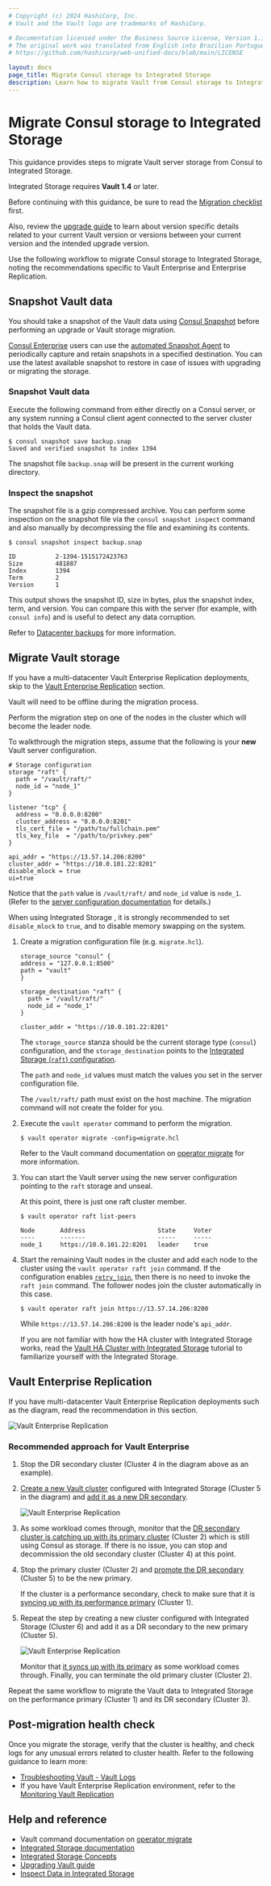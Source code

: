 ```yaml
---
# Copyright (c) 2024 HashiCorp, Inc.
# Vault and the Vault logo are trademarks of HashiCorp.

# Documentation licensed under the Business Source License, Version 1.1.
# The original work was translated from English into Brazilian Portuguese.
# https://github.com/hashicorp/web-unified-docs/blob/main/LICENSE

layout: docs
page_title: Migrate Consul storage to Integrated Storage
description: Learn how to migrate Vault from Consul storage to Integrated Storage.
---
```


# Migrate Consul storage to Integrated Storage

This guidance provides steps to migrate Vault server storage from Consul to
Integrated Storage.

<Note>

Integrated Storage requires **Vault 1.4** or later.

</Note>

<Tip>

Before continuing with this guidance, be sure to read the [Migration checklist](/vault/docs/concepts/integrated-storage/migration-checklist)
first.

Also, review the [upgrade guide](/vault/docs/upgrading) to learn about version specific
details related to your current Vault version or versions between your current
version and the intended upgrade version.

</Tip>

Use the following workflow to migrate Consul storage to Integrated Storage,
noting the recommendations specific to Vault Enterprise and Enterprise Replication.

## Snapshot Vault data

You should take a snapshot of the Vault data using [Consul
Snapshot](/consul/commands/snapshot) before performing an upgrade or Vault
storage migration.

[Consul Enterprise](/consul/docs/enterprise) users can use the
[automated Snapshot Agent](/consul/commands/snapshot/agent) to
periodically capture and retain snapshots in a specified destination.
You can use the latest available snapshot to restore in case of issues
with upgrading or migrating the storage.

### Snapshot Vault data

Execute the following command from either directly on a Consul server, or
any system running a Consul client agent connected to the server cluster that
holds the Vault data.

```shell-session
$ consul snapshot save backup.snap
Saved and verified snapshot to index 1394
```

The snapshot file `backup.snap` will be present in the current working
directory.

### Inspect the snapshot

The snapshot file is a gzip compressed archive. You can perform some
inspection on the snapshot file via the `consul snapshot inspect`
command and also manually by decompressing the file and examining its contents.

```shell-session
$ consul snapshot inspect backup.snap

ID           2-1394-1515172423763
Size         481887
Index        1394
Term         2
Version      1
```

This output shows the snapshot ID, size in bytes, plus the snapshot index, term,
and version. You can compare this with the server (for example, with
`consul info`) and is useful to detect any data corruption.

<Note>

 Refer to [Datacenter backups](/consul/tutorials/production-deploy/backup-and-restore) for more information.

</Note>

## Migrate Vault storage

If you have a multi-datacenter Vault Enterprise Replication deployments, skip to
the [Vault Enterprise Replication](#vault-enterprise-replications) section.

<Note>

 Vault will need to be offline during the migration process.

</Note>

Perform the migration step on one of the nodes in the cluster which will become
the leader node.

To walkthrough the migration steps, assume that the following is your **new**
Vault server configuration.

```hcl
# Storage configuration
storage "raft" {
  path = "/vault/raft/"
  node_id = "node_1"
}

listener "tcp" {
  address = "0.0.0.0:8200"
  cluster_address = "0.0.0.0:8201"
  tls_cert_file = "/path/to/fullchain.pem"
  tls_key_file  = "/path/to/privkey.pem"
}

api_addr = "https://13.57.14.206:8200"
cluster_addr = "https://10.0.101.22:8201"
disable_mlock = true
ui=true
```

Notice that the `path` value is `/vault/raft/` and `node_id` value is
`node_1`. (Refer to the [server configuration documentation](/vault/docs/configuration/storage/raft)
for details.)

<Note>

 When using Integrated Storage , it is strongly recommended to
set `disable_mlock` to `true`, and to disable memory swapping on the system.

</Note>

1. Create a migration configuration file (e.g. `migrate.hcl`).

   ```hcl
   storage_source "consul" {
   address = "127.0.0.1:8500"
   path	= "vault"
   }

   storage_destination "raft" {
     path = "/vault/raft/"
     node_id = "node_1"
   }

   cluster_addr = "https://10.0.101.22:8201"
   ```

   The `storage_source` stanza should be the current storage type (`consul`)
   configuration, and the `storage_destination` points to the [Integrated Storage
   (`raft`)
   configuration](/vault/docs/configuration/storage/raft).

   The `path` and `node_id` values must match the values you set in the server
   configuration file.

   <Note>

   The `/vault/raft/` path must exist on the host machine. The
      migration command will not create the folder for you.

   </Note>

1. Execute the `vault operator` command to perform the migration.

   ```shell-session
   $ vault operator migrate -config=migrate.hcl
   ```

   Refer to the Vault command documentation on [operator
   migrate](/vault/docs/commands/operator/migrate#migrating-to-integrated-raft-storage)
   for more information.

1. You can start the Vault server using the new server configuration pointing to
   the `raft` storage and unseal.

   At this point, there is just one raft cluster member.

   ```shell-session
   $ vault operator raft list-peers

   Node       Address                    State     Voter
   ----       -------                    -----     -----
   node_1     https://10.0.101.22:8201   leader    true
   ```

1. Start the remaining Vault nodes in the cluster and add each node to the
   cluster using the `vault operator raft join` command. If the configuration
   enables [`retry_join`](/vault/docs/configuration/storage/raft#retry_join-stanza),
   then there is no need to invoke the `raft join` command. The follower
   nodes join the cluster automatically in this case.

   ```shell-session
   $ vault operator raft join https://13.57.14.206:8200
   ```

   While `https://13.57.14.206:8200` is the leader node's `api_addr`.

   If you are not familiar with how the HA cluster with Integrated Storage works,
   read the [Vault HA Cluster with Integrated
   Storage](/vault/tutorials/raft/raft-storage) tutorial to familiarize yourself with
   the Integrated Storage.

## Vault Enterprise Replication

If you have multi-datacenter Vault Enterprise Replication deployments such as
the diagram, read the recommendation in this section.

<ImageConfig hideBorder>

![Vault Enterprise Replication](/img/vault-ent-replication.png)

</ImageConfig>

### Recommended approach for Vault Enterprise

1. Stop the DR secondary cluster (Cluster 4 in the diagram above as an example).

1. [Create a new Vault cluster](/vault/tutorials/raft/raft-storage) configured with
   Integrated Storage (Cluster 5 in the diagram) and [add it as a new DR
   secondary](/vault/tutorials/enterprise/disaster-recovery#enable-dr-secondary-replication).

   <ImageConfig hideBorder>

   ![Vault Enterprise Replication](/img/vault-ent-replication-2.png)

   </ImageConfig>

1. As some workload comes through, monitor that the [DR secondary cluster is
   catching up with its primary
   cluster](/vault/tutorials/monitoring/monitor-replication#are-my-dr-clusters-in-sync)
   (Cluster 2) which is still using Consul as storage. If there is no
   issue, you can stop and decommission the old secondary cluster (Cluster 4) at this
   point.

1. Stop the primary cluster (Cluster 2) and [promote the DR
   secondary](/vault/tutorials/enterprise/disaster-recovery#promote-dr-secondary-to-primary)
   (Cluster 5) to be the new primary.

   If the cluster is a performance secondary, check to make sure that it is
   [syncing up with its performance
   primary](/vault/tutorials/monitoring/monitor-replication#are-my-performance-clusters-in-sync)
   (Cluster 1).

1. Repeat the step by creating a new cluster configured with Integrated Storage
   (Cluster 6) and add it as a DR secondary to the new primary (Cluster 5).

   <ImageConfig hideBorder>

   ![Vault Enterprise Replication](/img/vault-ent-replication-3.png)

   </ImageConfig>

   Monitor that [it syncs up with its
   primary](/vault/tutorials/monitoring/monitor-replication#are-my-dr-clusters-in-sync)
   as some workload comes through. Finally, you can terminate the old primary
   cluster (Cluster 2).

Repeat the same workflow to migrate the Vault data to Integrated Storage on the
performance primary (Cluster 1) and its DR secondary (Cluster 3).

## Post-migration health check

Once you migrate the storage, verify that the cluster is healthy, and check
logs for any unusual errors related to cluster health. Refer to the
following guidance to learn more:

- [Troubleshooting Vault - Vault Logs](/vault/tutorials/monitoring/troubleshooting-vault#vault-logs)
- If you have Vault Enterprise Replication environment, refer to the [Monitoring Vault Replication](/vault/tutorials/monitoring/monitor-replication)

## Help and reference

- Vault command documentation on [operator migrate](/vault/docs/commands/operator/migrate#migrating-to-integrated-raft-storage)
- [Integrated Storage documentation](/vault/docs/internals/integrated-storage)
- [Integrated Storage Concepts](/vault/docs/concepts/integrated-storage)
- [Upgrading Vault guide](/vault/docs/upgrading)
- [Inspect Data in Integrated Storage](/vault/tutorials/monitoring/inspect-data-integrated-storage)
